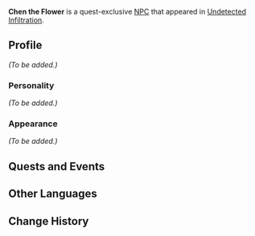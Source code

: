 {{Meta
<!-- REMOVE THIS TEMPLATE AFTER ADDING MISSING INFO -->
|missing_NPC_profile  = yes
}}
{{Character Infobox
|type             = Quest NPC
|image            = NPC Chen the Flower.png
|region           = Liyue
|title            = A Flower Can Still Be a Real Man
|affiliation      = Treasure Hoarders
|voiceEN          = 
|voiceCN          = 
|voiceJP          = 
}}
'''Chen the Flower''' is a quest-exclusive [[NPC]] that appeared in [[Undetected Infiltration]].
<!--
==Location==
<gallery>
NPC Location Chen the Flower.png|Chen the Flower's location
NPC Location Chen the Flower Context.png|Additional context
</gallery>
-->

==Profile==
''(To be added.)''

===Personality===
''(To be added.)''

===Appearance===
''(To be added.)''

==Quests and Events==
{{Quests and Events}}

==Other Languages==
{{Other Languages
|default_hidden = 1
|en      = Chen the Flower
|zhs     = 陈娇花
|zhs_rm  = Chén Jiāohuā
|zht     = 陳嬌花
|zht_rm  = Chén Jiāohuā
|ja      = 陳嬌花
|ja_rm   = Chin Kyouka{{Assumed}}
|ko      = {{tt|진교화|陳嬌花}}
|ko_rm   = Jingyohwa
|es      = El Florido Chen
|fr      = Chen la fleur
|ru      = Цветочек Чэнь
|th      = Chen the Flower
|vi      = Trần Kiều Hoa
|de      = Chen die Blume
|id      = Chen the Flower
|pt      = Chen, A Flor
|tr      = Çiçekli Chen
|it      = Chen il Fiore
}}

==Change History==
{{Change History|2.6}}
<!--
==References==
{{Reflist}}
-->